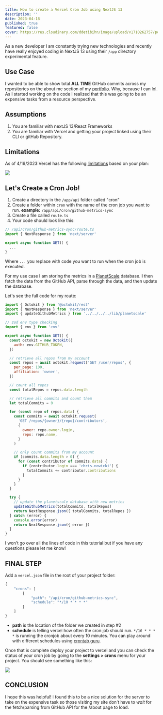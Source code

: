 ```yaml
---
title: How to create a Vercel Cron Job using NextJS 13
description: ''
date: 2023-04-18
published: true
featured: false
cover: https://res.cloudinary.com/ddetibihn/image/upload/v1710262757/portfolio/blog/vercel-cron-job-cover.webp
---
```


As a new developer I am constantly trying new technologies and recently have really enjoyed coding in NextJS 13 using their `/app` directory experimental feature.

## Use Case

I wanted to be able to show total **ALL TIME** GitHub commits across my repositories on the about me section of my [portfolio](https://www.chrisnowicki.io/about). Why, because I can lol. As I started working on the code I realized that this was going to be an expensive tasks from a resource perspective.

## Assumptions

1. You are familiar with nextJS 13/React Frameworks
2. You are familiar with Vercel and getting your project linked using their CLI or gitHub Repository.

## Limitations

As of 4/19/2023 Vercel has the following [limitations](https://vercel.com/docs/cron-jobs#limits) based on your plan:

![](https://res.cloudinary.com/ddetibihn/image/upload/f_auto/v1710275159/portfolio/blog/bbgknyudt7inasxvq1g6.png)

## Let's Create a Cron Job!

1. Create a directory in the `/app/api` folder called "cron"
2. Create a folder within `cron` with the name of the cron job you want to run.
   **example:** `/app/api/cron/github-metrics-sync`
3. Create a file called `route.ts`
4. Your code should look like this:

```javascript
// /api/cron/github-metrics-sync/route.ts
import { NextResponse } from 'next/server'

export async function GET() {
  ...
}
```

Where `...` you replace with code you want to run when the cron job is executed.

For my use case I am storing the metrics in a [PlanetScale](https://www.planetscale.com) database. I then fetch the data from the GitHub API, parse through the data, and then update the database.

Let's see the full code for my route:

```javascript
import { Octokit } from '@octokit/rest'
import { NextResponse } from 'next/server'
import { updateGithubMetrics } from '../../../../lib/planetscale'

// zod env type checking
import { env } from 'env'

export async function GET() {
  const octokit = new Octokit({
    auth: env.GITHUB_TOKEN,
  })

  // retrieve all repos from my account
  const repos = await octokit.request('GET /user/repos', {
    per_page: 100,
    affiliation: 'owner',
  })

  // count all repos
  const totalRepos = repos.data.length

  // retrieve all commits and count them
  let totalCommits = 0

  for (const repo of repos.data) {
    const commits = await octokit.request(
      'GET /repos/{owner}/{repo}/contributors',
      {
        owner: repo.owner.login,
        repo: repo.name,
      }
    )

    // only count commits from my account
    if (commits.data.length > 0) {
      for (const contributor of commits.data) {
        if (contributor.login === 'chris-nowicki') {
          totalCommits += contributor.contributions
        }
      }
    }
  }

  try {
    // update the planetscale database with new metrics
    updateGithubMetrics(totalCommits, totalRepos)
    return NextResponse.json({ totalCommits, totalRepos })
  } catch (error) {
    console.error(error)
    return NextResponse.json({ error })
  }
}
```

I won't go over all the lines of code in this tutorial but if you have any questions please let me know!

## FINAL STEP

Add a `vercel.json` file in the root of your project folder:

```javascript
{
    "crons": [
        {
            "path": "/api/cron/github-metrics-sync",
            "schedule": "*/10 * * * *"
        }
    ]
}
```

- **path** is the location of the folder we created in step #2
- **schedule** is telling vercel how often the cron job should run. `*/10 * * * *` is running the cronjob about every 10 minutes. You can play around with different schedules using [crontab guru](https://crontab.guru/#*/10_*_*_*_*).

Once that is complete deploy your project to vercel and you can check the status of your cron job by going to the **settings > crons** menu for your project. You should see something like this:

![](https://res.cloudinary.com/ddetibihn/image/upload/f_auto/v1710275272/portfolio/blog/dx0de3rtmpboxgy8zvpa.png)

## CONCLUSION

I hope this was helpful! I found this to be a nice solution for the server to take on the expensive task so those visiting my site don't have to _wait_ for the fetch/parsing from GitHub API for the /about page to load.
